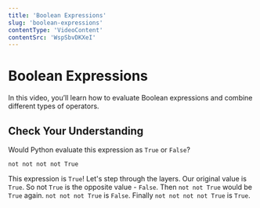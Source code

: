 ```yaml
---
title: 'Boolean Expressions'
slug: 'boolean-expressions'
contentType: 'VideoContent'
contentSrc: 'WspSbvDKXeI'
---
```


# Boolean Expressions

In this video, you’ll learn how to evaluate Boolean expressions and combine different types of operators.

## Check Your Understanding

<FlashCard>
<Prompt>

Would Python evaluate this expression as `True` or `False`?

`not not not not True`

</Prompt>
<Answer>

This expression is `True`! Let's step through the layers. Our original value is `True`. So not `True` is the opposite value - `False`. Then `not not True` would be `True` again. `not not not True` is `False`. Finally `not not not not True` is `True`.

</Answer>
</FlashCard>